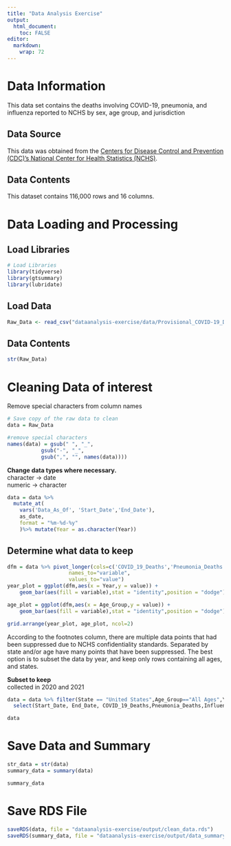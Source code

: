 ```yaml
---
title: "Data Analysis Exercise"
output:
  html_document:
    toc: FALSE
editor: 
  markdown: 
    wrap: 72
---
```


# Data Information

This data set contains the deaths involving COVID-19, pneumonia, and
influenza reported to NCHS by sex, age group, and jurisdiction

## Data Source

This data was obtained from the [Centers for Disease Control and
Prevention (CDC)'s National Center for Health Statistics
(NCHS)](https://data.cdc.gov/NCHS/Provisional-COVID-19-Deaths-by-Sex-and-Age/9bhg-hcku).

## Data Contents

This dataset contains 116,000 rows and 16 columns.

# Data Loading and Processing

## Load Libraries

```r
# Load Libraries
library(tidyverse)
library(gtsummary)
library(lubridate)
```

## Load Data

```r
Raw_Data <- read_csv("dataanalysis-exercise/data/Provisional_COVID-19_Deaths_by_Sex_and_Age.csv")
```

## Data Contents

```r
str(Raw_Data)
```

# Cleaning Data of interest

Remove special characters from column names

```r

# Save copy of the raw data to clean
data = Raw_Data

#remove special characters
names(data) = gsub(" ", "_",
           gsub("-", "_",
           gsub(",", "", names(data))))
```

**Change data types where necessary.**\
character -\> date\
numeric -\> character

```r
data = data %>% 
  mutate_at(
    vars('Data_As_Of', 'Start_Date','End_Date'), 
    as_date,
    format = "%m-%d-%y"
    )%>% mutate(Year = as.character(Year))
```

## Determine what data to keep

```r
dfm = data %>% pivot_longer(cols=c('COVID_19_Deaths','Pneumonia_Deaths','Influenza_Deaths'),
                    names_to="variable",
                    values_to="value")
year_plot = ggplot(dfm,aes(x = Year,y = value)) + 
    geom_bar(aes(fill = variable),stat = "identity",position = "dodge")+theme(legend.position = "bottom")

age_plot = ggplot(dfm,aes(x = Age_Group,y = value)) + 
    geom_bar(aes(fill = variable),stat = "identity",position = "dodge")+theme(legend.position="none",axis.text.x = element_text(size = 10, angle=60, hjust=1))

grid.arrange(year_plot, age_plot, ncol=2)

```

According to the footnotes column, there are multiple data points that
had been suppressed due to NCHS confidentiality standards. Separated by
state and/or age have many points that have been suppressed. The best
option is to subset the data by year, and keep only rows containing all
ages, and states.

**Subset to keep**\
collected in 2020 and 2021

```r
data = data %>% filter(State == "United States",Age_Group=="All Ages",Year == 2020 | Year == 2021, Sex == "All Sexes")%>%
  select(Start_Date, End_Date, COVID_19_Deaths,Pneumonia_Deaths,Influenza_Deaths, Group, Sex, Year)
```

```r
data
```

# Save Data and Summary

```r
str_data = str(data)
summary_data = summary(data)

summary_data
```


# Save RDS File

```r
saveRDS(data, file = "dataanalysis-exercise/output/clean_data.rds")
saveRDS(summary_data, file = "dataanalysis-exercise/output/data_summary.rds")
```
